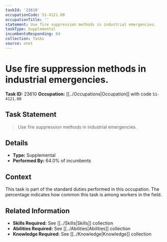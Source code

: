 ```yaml
---
taskId: '23610'
occupationCode: 51-4121.00
occupationTitle: ''
statement: Use fire suppression methods in industrial emergencies.
taskType: Supplemental
incumbentsResponding: 64
collection: Tasks
source: onet
---
```

# Use fire suppression methods in industrial emergencies.

**Task ID:** 23610
**Occupation:** [[../Occupations|Occupation]] with code `51-4121.00`

## Task Statement

> Use fire suppression methods in industrial emergencies.

## Details

- **Type:** Supplemental
- **Performed By:** 64.0% of incumbents

## Context

This task is part of the standard duties performed in this occupation. The percentage indicates how common this task is among workers in the field.

## Related Information

- **Skills Required:** See [[../Skills|Skills]] collection
- **Abilities Required:** See [[../Abilities|Abilities]] collection
- **Knowledge Required:** See [[../Knowledge|Knowledge]] collection
